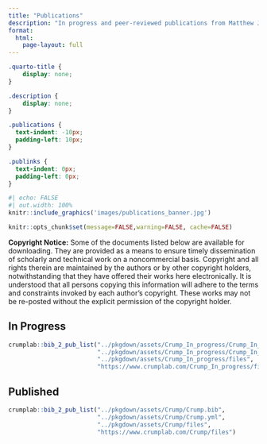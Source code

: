 ```yaml
---
title: "Publications"
description: "In progress and peer-reviewed publications from Matthew J. C. Crump"
format:
  html:
    page-layout: full
---
```


```css
.quarto-title {
    display: none;
}

.description {
    display: none;
}

.publications {
  text-indent: -10px; 
  padding-left: 10px;
}

.publinks {
  text-indent: 0px; 
  padding-left: 0px;
}
```

```r
#| echo: FALSE
#| out.width: 100%
knitr::include_graphics('images/publications_banner.jpg')
```

```r
knitr::opts_chunk$set(message=FALSE,warning=FALSE, cache=FALSE)
```

**Copyright Notice:** Some of the documents listed below are available for downloading. They are provided as a means to ensure timely dissemination of scholarly and technical work on a noncommercial basis. Copyright and all rights therein are maintained by the authors or by other copyright holders, notwithstanding that they have offered their works here electronically. It is understood that all persons copying this information will adhere to the terms and constraints invoked by each author's copyright. These works may not be re-posted without the explicit permission of the copyright holder.

## In Progress

::: publications
```r
crumplab::bib_2_pub_list("../pkgdown/assets/Crump_In_progress/Crump_In_progress.bib",
                         "../pkgdown/assets/Crump_In_progress/Crump_In_progress.yml",
                         "../pkgdown/assets/Crump_In_progress/files",
                         "https://www.crumplab.com/Crump_In_progress/files")
```
:::

## Published

::: publications
```r
crumplab::bib_2_pub_list("../pkgdown/assets/Crump/Crump.bib",
                         "../pkgdown/assets/Crump/Crump.yml",
                         "../pkgdown/assets/Crump/files",
                         "https://www.crumplab.com/Crump/files")
```
:::
